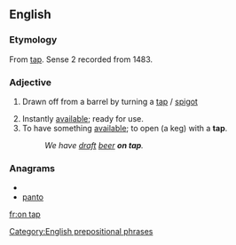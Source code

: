 ==English==

===Etymology===
From [[tap]]. Sense 2 recorded from 1483.

===Adjective===
{{en-adj|-|pos=[[on]] [[tap]]}}

# {{context|of beer etc}} Drawn off from a barrel by turning a [[tap]] / [[spigot]]
# Instantly [[available]]; ready for use.
# To have something [[available]]; to open (a keg) with a '''tap'''.
#: ''We have [[draft]] [[beer]] '''on tap'''.''

===Anagrams===
* {{alphagram|anopt}}
* [[panto#English|panto]]

[[Category:English prepositional phrases]]

[[fr:on tap]]